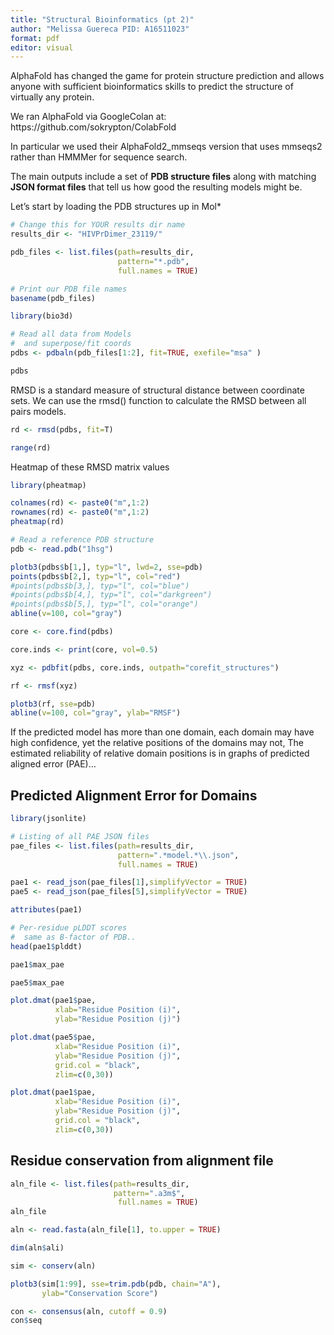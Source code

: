 ```yaml
---
title: "Structural Bioinformatics (pt 2)"
author: "Melissa Guereca PID: A16511023"
format: pdf
editor: visual
---
```


AlphaFold has changed the game for protein structure prediction and allows anyone with sufficient bioinformatics skills to predict the structure of virtually any protein.

We ran AlphaFold via GoogleColan at: https://github.com/sokrypton/ColabFold

In particular we used their AlphaFold2_mmseqs version that uses mmseqs2 rather than HMMMer for sequence search.

The main outputs include a set of **PDB structure files** along with matching **JSON format files** that tell us how good the resulting models might be.

Let's start by loading the PDB structures up in Mol\*

```r
# Change this for YOUR results dir name
results_dir <- "HIVPrDimer_23119/"
```

```r
pdb_files <- list.files(path=results_dir,
                        pattern="*.pdb",
                        full.names = TRUE)

# Print our PDB file names
basename(pdb_files)
```

```r
library(bio3d)
```

```r
# Read all data from Models 
#  and superpose/fit coords
pdbs <- pdbaln(pdb_files[1:2], fit=TRUE, exefile="msa" )
```

```r
pdbs
```

RMSD is a standard measure of structural distance between coordinate sets. We can use the rmsd() function to calculate the RMSD between all pairs models.

```r
rd <- rmsd(pdbs, fit=T)
```

```r
range(rd)
```

Heatmap of these RMSD matrix values

```r
library(pheatmap)

colnames(rd) <- paste0("m",1:2)
rownames(rd) <- paste0("m",1:2)
pheatmap(rd)
```

```r
# Read a reference PDB structure
pdb <- read.pdb("1hsg")
```

```r
plotb3(pdbs$b[1,], typ="l", lwd=2, sse=pdb)
points(pdbs$b[2,], typ="l", col="red")
#points(pdbs$b[3,], typ="l", col="blue")
#points(pdbs$b[4,], typ="l", col="darkgreen")
#points(pdbs$b[5,], typ="l", col="orange")
abline(v=100, col="gray")
```

```r
core <- core.find(pdbs)
```

```r
core.inds <- print(core, vol=0.5)
```

```r
xyz <- pdbfit(pdbs, core.inds, outpath="corefit_structures")
```

```r
rf <- rmsf(xyz)

plotb3(rf, sse=pdb)
abline(v=100, col="gray", ylab="RMSF")
```

If the predicted model has more than one domain, each domain may have high confidence, yet the relative positions of the domains may not, The estimated reliability of relative domain positions is in graphs of predicted aligned error (PAE)...

## Predicted Alignment Error for Domains

```r
library(jsonlite)

# Listing of all PAE JSON files
pae_files <- list.files(path=results_dir,
                        pattern=".*model.*\\.json",
                        full.names = TRUE)
```

```r
pae1 <- read_json(pae_files[1],simplifyVector = TRUE)
pae5 <- read_json(pae_files[5],simplifyVector = TRUE)

attributes(pae1)
```

```r
# Per-residue pLDDT scores 
#  same as B-factor of PDB..
head(pae1$plddt) 
```

```r
pae1$max_pae
```

```r
pae5$max_pae
```

```r
plot.dmat(pae1$pae, 
          xlab="Residue Position (i)",
          ylab="Residue Position (j)")
```

```r
plot.dmat(pae5$pae, 
          xlab="Residue Position (i)",
          ylab="Residue Position (j)",
          grid.col = "black",
          zlim=c(0,30))
```

```r
plot.dmat(pae1$pae, 
          xlab="Residue Position (i)",
          ylab="Residue Position (j)",
          grid.col = "black",
          zlim=c(0,30))
```

## Residue conservation from alignment file

```r
aln_file <- list.files(path=results_dir,
                       pattern=".a3m$",
                        full.names = TRUE)
aln_file
```

```r
aln <- read.fasta(aln_file[1], to.upper = TRUE)
```

```r
dim(aln$ali)
```

```r
sim <- conserv(aln)
```

```r
plotb3(sim[1:99], sse=trim.pdb(pdb, chain="A"),
       ylab="Conservation Score")
```

```r
con <- consensus(aln, cutoff = 0.9)
con$seq
```
